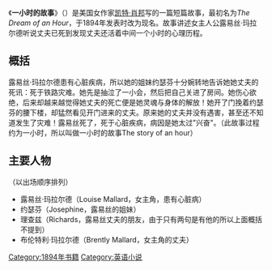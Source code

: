 {{unreferenced|time=2014-01-13T06:51:30+00:00}}
{{Infobox book
| name          = 《一小时的故事》<br/>The Story of an Hour
| image         = Kate-Chopin-The-Story-An-Hour-1.jpg
| title_orig    = The Dream of an Hour
| translator    = 
| author        = [[凯特·肖邦|凯特·肖邦]]
| country       = [[美国|美国]]
| language      = [[英语|英语]]
| series        =
| genre         = 文学小品
| publisher     = Vogue
| media_type    =
| pub_date      = 
| preceded_by   =
| followed_by   =
}}

《'''一小时的故事'''》（{{lang-en|''The Story of an Hour''}}）是美国女作家[[凯特·肖邦|凯特·肖邦]]写的一篇短篇故事，最初名为''The Dream of an Hour''，于1894年发表时改为现名。故事讲述女主人公露易丝·玛拉尔德听说丈夫已死到发现丈夫还活着中间一个小时的心理历程。

==概括==
露易丝·玛拉尔德患有心脏疾病，所以她的姐妹约瑟芬十分婉转地告诉她她丈夫的死讯：死于铁路灾难。她先是抽泣了一小会，然后把自己关进了房间。她伤心欲绝，后来却越来越觉得她丈夫的死亡便是她灵魂与身体的解放！她开了门挽着约瑟芬的腰下楼，却猛然看见开门进来的丈夫。原来她的丈夫并没有遇害，甚至还不知道发生了灾难！露易丝死了，死于心脏疾病，病因是她太过"兴奋"。（此故事过程约为一小时，所以叫做一小时的故事The story of an hour）

==主要人物==
（以出场顺序排列）
*露易丝·玛拉尔德（Louise Mallard，女主角，患有心脏病）
*约瑟芬（Josephine，露易丝的姐妹）
*理查兹（Richards，露易丝丈夫的朋友，由于只有两句是有他的所以上面概括不提到）
*布伦特利·玛拉尔德（Brently Mallard，女主角的丈夫）

{{Novel-stub}}
[[Category:1894年书籍|Category:1894年书籍]]
[[Category:英语小说|Category:英语小说]]